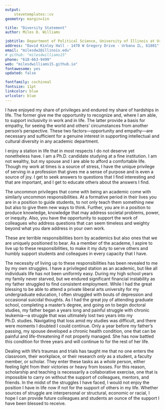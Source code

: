 ```yaml
---
output: 
    stevetemplates::cv
geometry: margin=1in

title: "Diversity Statement"
author: Miles D. Williams

jobtitle: Department of Political Science, University of Illinois at Urbana-Champaign
address: "David Kinley Hall · 1470 W Gregory Drive · Urbana IL, 61801"
email: "milesdw2@illinois.edu"
# github: "milesdwilliams15"
phone: "618-663-9499"
web: "milesdwilliams15.github.io"
fontawesome: yes
updated: false

fontfamily: cochineal
fontsize: 11pt
linkcolor: blue
urlcolor: blue
---
```


\vspace*{10mm}
I have enjoyed my share of privileges and endured my share of hardships in life. The former give me the opportunity to recognize and, where I am able, to support inclusivity in work and in life. The latter provide a basis for empathy, for seeing the world and others' circumstances from another person's perspective. These two factors---opportunity and empathy---are necessary and sufficient for a genuine interest in supporting intellectual and cultural diversity in any academic department.

I enjoy a station in life that in most respects I do not deserve yet nonetheless have. I am a Ph.D. candidate studying at a fine institution. I am not wealthy, but my spouse and I are able to afford a comfortable life. Though my work at times is a source of stress, I have the unique privilege of serving in a profession that gives me a sense of purpose and is even a source of joy. I get to seek answers to questions that I find interesting and that are important, and I get to educate others about the answers I find.

The uncommon privileges that come with being an academic come with similarly uncommon responsibilities. At a formative period in their lives you are in a position to guide students, to not only teach them something new but also to give them new ways to think. Further, you are in a position to produce knowledge, knowledge that may address societal problems, power, or inequity. Also, you have the opportunity to support the work of colleagues who address questions that can seem timeless and weighty beyond what you dare address in your own work.

These are terrible responsibilities born by academics but also ones that we are uniquely positioned to bear. As a member of the academe, I aspire to live up to these responsibilities, to make it my duty to serve others and humbly support students and colleagues in every capacity that I have.

The necessity of living up to these responsibilities has been revealed to me by my own struggles. I have a privileged station as an academic, but like all individuals life has not been uniformly easy. During my high school years my family never starved, but we endured significant financial instability as my father struggled to find consistent employment. While I had the great blessing to be able to attend a private liberal arts university for my undergraduate education, I often struggled with bouts of depression and occasional suicidal thoughts. As I had the great joy of attending graduate school, completing a master's degree, and going on to begin doctoral studies, my father began a years long and painful struggle with chronic leukemia---a struggle that was ultimately lost two years into my Ph.D. studies. Navigating that loss amid my studies was difficult, and there were moments I doubted I could continue. Only a year before my father's passing, my spouse developed a chronic health condition, one that can be painful and life-threatening if not properly managed. She has now battled this condition for three years and will continue to for the rest of her life.

Dealing with life's traumas and trials has taught me that no one enters the classroom, their workplace, or their research *only* as a student, a faculty member, or scholar. They enter these tasks as a *whole* person, either feeling light from their victories or heavy from losses. For this reason, scholarship and teaching is necessarily a collaborative exercise, one that is impossible to carry on without the support of colleagues, mentors, and friends. In the midst of the struggles I have faced, I would not enjoy the position I have in life now if not for the support of others in my life. Whether sources of struggle are interpersonal or structural, economic or racial, I hope I can provide future colleagues and students an ounce of the support I have been blessed to receive.
